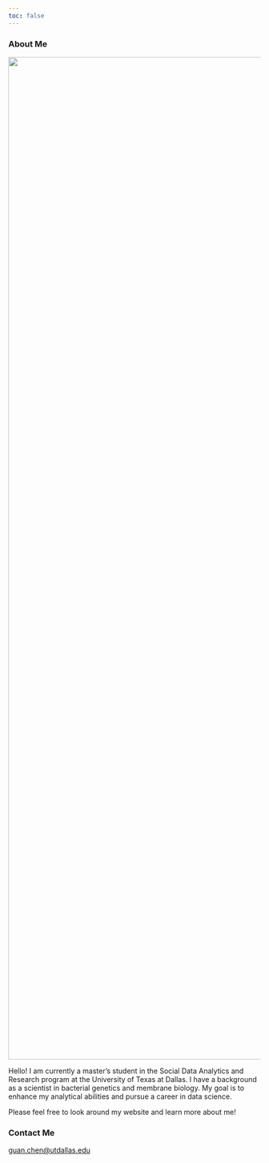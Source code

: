 ```yaml
---
toc: false
---
```


### About Me <i class="bi bi-rocket-takeoff-fill"></i>

::: grid
::: g-col-4
![](images/Guan Chen (2) square.jpg){fig-align="left" width="2000"}
:::

::: g-col-8
Hello! I am currently a master's student in the Social Data Analytics and Research program at the University of Texas at Dallas. I have a background as a scientist in bacterial genetics and membrane biology. My goal is to enhance my analytical abilities and pursue a career in data science. 

Please feel free to look around my website and learn more about me!
:::
:::

### Contact Me

[guan.chen\@utdallas.edu](mailto:guan.chen@utdallas.edu)
